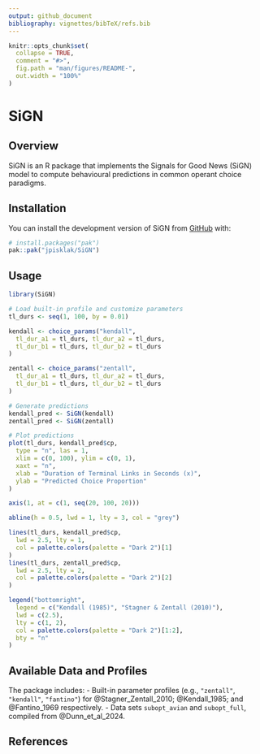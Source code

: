 ```yaml
---
output: github_document
bibliography: vignettes/bibTeX/refs.bib
---
```


<!-- README.md is generated from README.Rmd. Please edit that file -->

```r
knitr::opts_chunk$set(
  collapse = TRUE,
  comment = "#>",
  fig.path = "man/figures/README-",
  out.width = "100%"
)
```

# SiGN

<!-- badges: start -->
<!-- badges: end -->

## Overview

SiGN is an R package that implements the Signals for Good News (SiGN) model to compute behavioural predictions in common operant choice paradigms.

## Installation

You can install the development version of SiGN from [GitHub](https://github.com/) with:

``` r
# install.packages("pak")
pak::pak("jpisklak/SiGN")
```

## Usage

```r
library(SiGN)

# Load built-in profile and customize parameters
tl_durs <- seq(1, 100, by = 0.01)

kendall <- choice_params("kendall",
  tl_dur_a1 = tl_durs, tl_dur_a2 = tl_durs,
  tl_dur_b1 = tl_durs, tl_dur_b2 = tl_durs
)

zentall <- choice_params("zentall",
  tl_dur_a1 = tl_durs, tl_dur_a2 = tl_durs,
  tl_dur_b1 = tl_durs, tl_dur_b2 = tl_durs
)

# Generate predictions
kendall_pred <- SiGN(kendall)
zentall_pred <- SiGN(zentall)
```

```r
# Plot predictions
plot(tl_durs, kendall_pred$cp,
  type = "n", las = 1,
  xlim = c(0, 100), ylim = c(0, 1),
  xaxt = "n",
  xlab = "Duration of Terminal Links in Seconds (x)",
  ylab = "Predicted Choice Proportion"
)

axis(1, at = c(1, seq(20, 100, 20)))

abline(h = 0.5, lwd = 1, lty = 3, col = "grey")

lines(tl_durs, kendall_pred$cp,
  lwd = 2.5, lty = 1,
  col = palette.colors(palette = "Dark 2")[1]
)
lines(tl_durs, zentall_pred$cp,
  lwd = 2.5, lty = 2,
  col = palette.colors(palette = "Dark 2")[2]
)

legend("bottomright",
  legend = c("Kendall (1985)", "Stagner & Zentall (2010)"),
  lwd = c(2.5),
  lty = c(1, 2),
  col = palette.colors(palette = "Dark 2")[1:2],
  bty = "n"
)
```

## Available Data and Profiles

The package includes:
- Built-in parameter profiles (e.g., `"zentall"`, `"kendall"`, `"fantino"`) for @Stagner_Zentall_2010; @Kendall_1985; and @Fantino_1969 respectively.
- Data sets `subopt_avian` and `subopt_full`, compiled from @Dunn_et_al_2024.

## References
